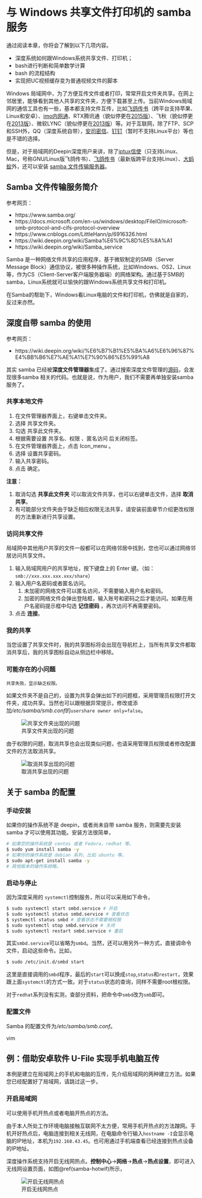 # 与 Windows\index{Windows} 共享文件打印机的 samba\index{samba} 服务

通过阅读本章，你将会了解到以下几项内容。

- 深度系统如何跟Windows系统共享文件、打印机；
- bash进行判断和简单数学计算
- bash 的流程结构
- 实现把UC视频缓存变为普通视频文件的脚本

Windows 局域网中，为了方便互传文件或者打印，常常开启文件夹共享。在网上邻居里，能够看到其他人共享的文件夹，方便下载甚至上传。当前Windows局域网的通信工具也有一些，基本都支持文件互传，比如[飞鸽传书](http://www.feige360.com)（跨平台支持苹果、Linux和安卓）、[imo内网通](www.imoffice.com)、RTX腾讯通（貌似停更在[2015版](https://rtx.tencent.com/rtx/download/index.shtml)）、飞秋（貌似停更在[2013版](http://bbs.feiq18.com/config_nav.php?id=19)）、微软LYNC（貌似停更在[2013版](https://products.office.com/en-us/previous-versions/microsoft-lync-2013)）等。对于互联网，除了FTP、SCP和SSH外，QQ（深度系统自带），[安司密信](http://akey.me/)、[钉钉](https://www.dingtalk.com/)（暂时不支持Linux平台）等也是不错的选择。

但是，对于局域网的Deepin深度用户来讲，除了[iptux信使](https://github.com/iptux-src/iptux)（只支持Linux、Mac，号称GNU/Linux版飞鸽传书）、[飞鸽传书](http://www.feige360.com/)（最新版跨平台支持Linux）、[大蚂蚁](https://www.bigant.cn/)外，还可以安装 [samba 文件传输服务器](https://www.samba.org/)。

## Samba 文件传输服务简介

参考网页：

- https://www.samba.org/
- https://docs.microsoft.com/en-us/windows/desktop/FileIO/microsoft-smb-protocol-and-cifs-protocol-overview
- https://www.cnblogs.com/LittleHann/p/6916326.html
- https://wiki.deepin.org/wiki/Samba%E6%9C%8D%E5%8A%A1
- https://wiki.deepin.org/wiki/Samba_service

Samba 是一种网络文件共享的应用程序，基于微软制定的SMB（Server Message Block）通信协议，被很多种操作系统，比如Windows、OS2、Linux等，作为CS（Client-Server客户端服务器端）的网络架构。通过基于SMB的samba，Linux系统就可以愉快的跟Windows系统共享文件和打印机。

在Samba的帮助下，Windows看Linux电脑的文件和打印机，仿佛就是自家的，反过来亦然。

## 深度自带 samba 的使用

参考网页：

- https://wiki.deepin.org/wiki/%E6%B7%B1%E5%BA%A6%E6%96%87%E4%BB%B6%E7%AE%A1%E7%90%86%E5%99%A8

其实 samba 已经被**深度文件管理器**集成了。通过搜索深度文件管理的[源码](https://github.com/linuxdeepin/dde-file-manager/search?q=samba&unscoped_q=samba)，会发现很多samba 相关的代码。也就是说，作为用户，我们不需要再单独安装samba服务了。

### 共享本地文件

1. 在文件管理器界面上，右键单击文件夹。
1. 选择 共享文件夹。
1. 勾选 共享此文件夹。
1. 根据需要设置 共享名、权限 、匿名访问 后关闭标签。
1. 在文件管理器界面上，点击 Icon_menu 。
1. 选择 设置共享密码。
1. 输入共享密码。
1. 点击 确定。

**注意：**

1. 取消勾选 **共享此文件夹** 可以取消文件共享，也可以右键单击文件，选择 **取消共享**。
1. 有可能部分文件夹由于缺乏相应权限无法共享，请安装前面章节介绍更改权限的方法重新进行共享设置。

### 访问共享文件

局域网中其他用户共享的文件一般都可以在网络邻居中找到，您也可以通过网络邻居访问共享文件。

1. 输入局域网用户的共享地址，按下键盘上的 Enter 键。（如：`smb://xxx.xxx.xxx.xxx/share`）
1. 输入用户名密码或者匿名访问。
    1) 未加密的网络文件可以匿名访问，不需要输入用户名和密码。
    1) 加密的网络文件会弹出登陆框，输入账号和密码之后才能访问。如果在用户名密码提示框中勾选 **记住密码** ，再次访问不再需要密码。
1. 点击 **连接**。

### 我的共享

当您设置了共享文件时，我的共享图标将会出现在导航栏上，当所有共享文件都取消共享后，我的共享图标自动从侧边栏中移除。

### 可能存在的小问题
\setholdfigure
```block2
共享失败，显示缺乏权限。
```
\BeginKnitrBlock{answer}
如果文件夹不是自己的，设置为共享会弹出如下的问题框，采用管理员权限打开文件夹，成功共享。当然也可以跟根据异常提示，修改或添加*/etc/samba/smb.conf*的`usershare owner only=false`。

![共享文件夹出现的问题](images/samba-share.png)

由于权限的问题，取消共享也会出现类似问题，也请采用管理员权限或者修改配置文件的方法取消共享。

![取消共享出现的问题](images/samba-unshare.png)

\EndKnitrBlock{answer}
\setdefaultfigure
## 关于 samba 的配置

### 手动安装

如果你的操作系统不是 deepin，或者尚未自带 samba 服务，则需要先安装 samba 才可以使用其功能。安装方法很简单，

```bash
# 如果您的操作系统是 centos 或者 Fedora，redhat 等。
$ sudo yum install samba -y
# 如果你的操作系统是 debian 系列，比如 ubuntu 等。
$ sudo apt-get install samba -y
# 其他版本的操作系统略。
```

### 启动与停止

因为深度采用的 `systemctl`控制服务，所以可以采用如下命令，

```bash
$ sudo systemctl start smbd.service # 开启
$ sudo systemctl status smbd.service # 查看状态
$ systemctl status smbd # 查看状态不需要根权限
$ sudo systemctl stop smbd.service # 关闭
$ sudo systemctl restart smbd.service # 重启
```

其实`smbd.service`可以省略为`smbd`。当然，还可以用另外一种方式，直接调命令文件，启动这些命令。比如，

```bash
$ sudo /etc/init.d/smbd start
```

这里是直接调用的`smbd`程序，最后的`start`可以换成`stop`,`status`和`restart`，效果跟上面`systemctl`的方式一致。对于`status`状态的查询，同样不需要root根权限。

对于`redhat`系列没有实测，查部分资料，把命令中`smbd`改为`smb`即可。

### 配置文件

Samba 的配置文件为*/etc/samba/smb.conf*。

vim 

## 例：借助安卓软件 U-File 实现手机电脑互传

本例是建立在局域网上的手机和电脑的互传，先介绍局域网的两种建立方法。如果您已经配置好了局域网，请跳过这一步。

### 开启局域网

可以使用手机开热点或者电脑开热点的方法。

由于本人所处工作环境电脑接触互联网不太方便，常用手机开热点的方法蹭网。手机开好热点后，电脑连接到相关无线网，在电脑命令行输入`hostname -I`会显示电脑的IP地址，本机为`192.168.43.45`。也可用通过手机端查看已经连接到热点设备的IP地址。

深度操作系统支持开启无线网热点。**控制中心**->**网络**->**热点**->**热点设置**，即可进入无线网设置页面，如图\@ref(samba-hotwif)所示，

![开启无线网热点\label{samba-hotwif}](images/samba-hotwifi.png)